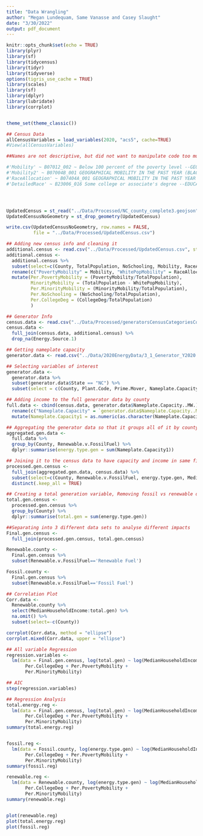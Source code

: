 ```yaml
---
title: "Data Wrangling"
author: "Megan Lundequam, Same Vanasse and Casey Slaught"
date: "3/30/2022"
output: pdf_document
---
```


```r
knitr::opts_chunk$set(echo = TRUE)
library(plyr)
library(sf)
library(tidycensus)
library(tidyr)
library(tidyverse)
options(tigris_use_cache = TRUE)
library(scales)
library(sf)
library(dplyr)
library(lubridate)
library(corrplot)


theme_set(theme_classic())
```

```r
## Census Data
allCensusVariables = load_variables(2020, "acs5", cache=TRUE)
#View(allCensusVariables)

##Names are not descriptive, but did not want to manipulate code too much so I simply applied new code numbers to the old names and will reclassify them later.

#'Mobility' ~ B07012_002 ~ Below 100 percent of the poverty level --GEOGRAPHICAL MOBILITY IN THE PAST YEAR BY POVERTY STATUS IN THE PAST 12 MONTHS FOR                                   CURRENT RESIDENCE IN THE UNITED STATES
#'Mobility2' ~ B07004B_001 GEOGRAPHICAL MOBILITY IN THE PAST YEAR (BLACK OR AFRICAN AMERICAN ALONE) FOR CURRENT RESIDENCE IN THE UNITED STATES
#'RaceAllocation' ~ B07404A_001 GEOGRAPHICAL MOBILITY IN THE PAST YEAR (WHITE ALONE) FOR RESIDENCE 1 YEAR AGO IN THE UNITED STATES
#'DetailedRace' ~ B23006_016 Some college or associate's degree --EDUCATIONAL ATTAINMENT BY EMPLOYMENT STATUS FOR THE POPULATION 25 TO 64 YEARS




UpdatedCensus = st_read("../Data/Processed/NC_county_complete3.geojson")
UpdatedCensusNoGeometry = st_drop_geometry(UpdatedCensus)

write.csv(UpdatedCensusNoGeometry, row.names = FALSE, 
          file = "../Data/Processed/UpdatedCensus.csv")
```


```r
## Adding new census info and cleaning it
additional.census <- read.csv("../Data/Processed/UpdatedCensus.csv", stringsAsFactors = TRUE) 
additional.census <- 
  additional.census %>%
  subset(select=c(County, TotalPopulation, NoSchooling, Mobility, RaceAllocation, DetailedRace)) %>%
  rename(c("PovertyMobility" = Mobility, "WhitePopMobility" = RaceAllocation, "CollegeDeg" = DetailedRace)) %>%
  mutate(Per.PovertyMobility = (PovertyMobility/TotalPopulation),
         MinorityMobility = (TotalPopulation - WhitePopMobility),
         Per.MinorityMobility = (MinorityMobility/TotalPopulation),
         Per.NoSchooling = (NoSchooling/TotalPopulation),
         Per.CollegeDeg = (CollegeDeg/TotalPopulation)
         )

## Generator Info
census.data <- read.csv("../Data/Processed/generatorsCensusCategoriesComplete.csv", stringsAsFactors = TRUE)
census.data <- 
  full_join(census.data, additional.census) %>%
  drop_na(Energy.Source.1)

## Getting nameplate capacity
generator.data <- read.csv("../Data/2020EnergyData/3_1_Generator_Y2020.csv", stringsAsFactors = TRUE)

## Selecting variables of interest
generator.data <- 
  generator.data %>%
  subset(generator.data$State == "NC") %>%
  subset(select = c(County, Plant.Code, Prime.Mover, Nameplate.Capacity..MW.))

## Adding income to the full generator data by county
full.data <- cbind(census.data, generator.data$Nameplate.Capacity..MW.) %>% 
  rename(c("Nameplate.Capacity" = `generator.data$Nameplate.Capacity..MW.`)) %>% 
  mutate(Nameplate.Capacity1 = as.numeric(as.character(Nameplate.Capacity)))

```


```r
## Aggregating the generator data so that it groups all of it by county and by generation type
aggregated.gen.data <- 
  full.data %>%
  group_by(County, Renewable.v.FossilFuel) %>%
  dplyr::summarise(energy.type.gen = sum(Nameplate.Capacity1))

## Joining it to the census data to have capacity and income in same file & selecting specific variables
processed.gen.census <- 
  full_join(aggregated.gen.data, census.data) %>%
  subset(select=c(County, Renewable.v.FossilFuel, energy.type.gen, MedianHouseholdIncome, TotalPopulation, Per.CollegeDeg, Per.PovertyMobility, Per.MinorityMobility, Per.NoSchooling)) %>%
  distinct(.keep_all = TRUE)

## Creating a total generation variable, Removing fossil vs renewable distinction
total.gen.census <- 
  processed.gen.census %>%
  group_by(County) %>%
  dplyr::summarise(total.gen = sum(energy.type.gen))

##Separating into 3 different data sets to analyse different impacts
Final.gen.census <-
  full_join(processed.gen.census, total.gen.census) 

Renewable.county <- 
  Final.gen.census %>%
  subset(Renewable.v.FossilFuel=='Renewable Fuel') 

Fossil.county <- 
  Final.gen.census %>%
  subset(Renewable.v.FossilFuel=='Fossil Fuel') 
```

```r
## Correlation Plot
Corr.data <- 
  Renewable.county %>%
  select(MedianHouseholdIncome:total.gen) %>%
  na.omit() %>%
  subset(select=-c(County))

corrplot(Corr.data, method = "ellipse")
corrplot.mixed(Corr.data, upper = "ellipse")

## All variable Regression
regression.variables <- 
  lm(data = Final.gen.census, log(total.gen) ~ log(MedianHouseholdIncome) + 
       Per.CollegeDeg + Per.PovertyMobility + 
       Per.MinorityMobility)

## AIC
step(regression.variables)

## Regression Analysis
total.energy.reg <- 
  lm(data = Final.gen.census, log(total.gen) ~ log(MedianHouseholdIncome) + 
       Per.CollegeDeg + Per.PovertyMobility + 
       Per.MinorityMobility)
summary(total.energy.reg)


fossil.reg <- 
  lm(data = Fossil.county, log(energy.type.gen) ~ log(MedianHouseholdIncome) + 
       Per.CollegeDeg + Per.PovertyMobility + 
       Per.MinorityMobility)
summary(fossil.reg)

renewable.reg <- 
  lm(data = Renewable.county, log(energy.type.gen) ~ log(MedianHouseholdIncome) + 
       Per.CollegeDeg + Per.PovertyMobility + 
       Per.MinorityMobility)
summary(renewable.reg)


plot(renewable.reg)
plot(total.energy.reg)
plot(fossil.reg)


```



